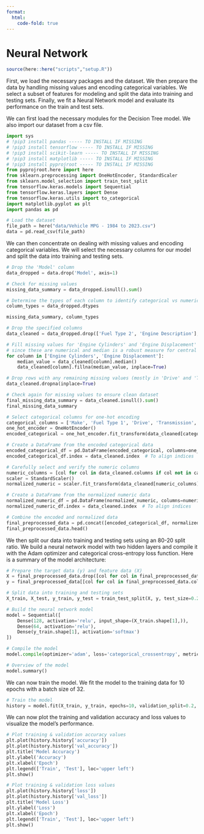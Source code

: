 ```yaml
---
format:
  html:
    code-fold: true
---
```


# Neural Network

```r
source(here::here("scripts","setup.R"))
```

First, we load the necessary packages and the dataset. We then prepare the data by handling missing values and encoding categorical variables. We select a subset of features for modeling and split the data into training and testing sets. Finally, we fit a Neural Network model and evaluate its performance on the train and test sets.

We can first load the necessary modules for the Decision Tree model. We also import our dataset from a csv file.

```python
import sys
# !pip3 install pandas ----- TO INSTALL IF MISSING
# !pip3 install tensorflow ----- TO INSTALL IF MISSING
# !pip3 install scikit-learn ----- TO INSTALL IF MISSING
# !pip3 install matplotlib ----- TO INSTALL IF MISSING
# !pip3 install pyprojroot ----- TO INSTALL IF MISSING
from pyprojroot.here import here
from sklearn.preprocessing import OneHotEncoder, StandardScaler
from sklearn.model_selection import train_test_split
from tensorflow.keras.models import Sequential
from tensorflow.keras.layers import Dense
from tensorflow.keras.utils import to_categorical
import matplotlib.pyplot as plt
import pandas as pd

# Load the dataset
file_path = here("data/Vehicle MPG - 1984 to 2023.csv")
data = pd.read_csv(file_path)
```

We can then concentrate on dealing with missing values and encoding categorical variables. We will select the necessary columns for our model and split the data into training and testing sets.

```python
# Drop the 'Model' column
data_dropped = data.drop('Model', axis=1)

# Check for missing values
missing_data_summary = data_dropped.isnull().sum()

# Determine the types of each column to identify categorical vs numeric columns
column_types = data_dropped.dtypes

missing_data_summary, column_types
```

```python
# Drop the specified columns
data_cleaned = data_dropped.drop(['Fuel Type 2', 'Engine Description'], axis=1)

# Fill missing values for 'Engine Cylinders' and 'Engine Displacement' with their median
# since these are numerical and median is a robust measure for central tendency
for column in ['Engine Cylinders', 'Engine Displacement']:
    median_value = data_cleaned[column].median()
    data_cleaned[column].fillna(median_value, inplace=True)

# Drop rows with any remaining missing values (mostly in 'Drive' and 'Transmission' columns)
data_cleaned.dropna(inplace=True)

# Check again for missing values to ensure clean dataset
final_missing_data_summary = data_cleaned.isnull().sum()
final_missing_data_summary
```

```python
# Select categorical columns for one-hot encoding
categorical_columns = ['Make', 'Fuel Type 1', 'Drive', 'Transmission', 'Vehicle Class']
one_hot_encoder = OneHotEncoder()
encoded_categorical = one_hot_encoder.fit_transform(data_cleaned[categorical_columns]).toarray()

# Create a DataFrame from the encoded categorical data
encoded_categorical_df = pd.DataFrame(encoded_categorical, columns=one_hot_encoder.get_feature_names_out(categorical_columns))
encoded_categorical_df.index = data_cleaned.index  # To align indices

# Carefully select and verify the numeric columns
numeric_columns = [col for col in data_cleaned.columns if col not in categorical_columns and data_cleaned[col].dtype in ['int64', 'float64']]
scaler = StandardScaler()
normalized_numeric = scaler.fit_transform(data_cleaned[numeric_columns])

# Create a DataFrame from the normalized numeric data
normalized_numeric_df = pd.DataFrame(normalized_numeric, columns=numeric_columns)
normalized_numeric_df.index = data_cleaned.index  # To align indices

# Combine the encoded and normalized data
final_preprocessed_data = pd.concat([encoded_categorical_df, normalized_numeric_df], axis=1)
final_preprocessed_data.head()
```
We then split our data into training and testing sets using an 80-20 split ratio. We build a neural network model with two hidden layers and compile it with the Adam optimizer and categorical cross-entropy loss function. Here is a summary of the model architecture:

```python
# Prepare the target data (y) and feature data (X)
X = final_preprocessed_data.drop([col for col in final_preprocessed_data.columns if 'Make_' in col], axis=1)
y = final_preprocessed_data[[col for col in final_preprocessed_data.columns if 'Make_' in col]]

# Split data into training and testing sets
X_train, X_test, y_train, y_test = train_test_split(X, y, test_size=0.2, random_state=42)

# Build the neural network model
model = Sequential([
    Dense(128, activation='relu', input_shape=(X_train.shape[1],)),
    Dense(64, activation='relu'),
    Dense(y_train.shape[1], activation='softmax')
])

# Compile the model
model.compile(optimizer='adam', loss='categorical_crossentropy', metrics=['accuracy'])

# Overview of the model
model.summary()
```
We can now train the model. We fit the model to the training data for 10 epochs with a batch size of 32.

```python
# Train the model
history = model.fit(X_train, y_train, epochs=10, validation_split=0.2, batch_size=32)
```
We can now plot the training and validation accuracy and loss values to visualize the model's performance.

```python
# Plot training & validation accuracy values
plt.plot(history.history['accuracy'])
plt.plot(history.history['val_accuracy'])
plt.title('Model Accuracy')
plt.ylabel('Accuracy')
plt.xlabel('Epoch')
plt.legend(['Train', 'Test'], loc='upper left')
plt.show()

# Plot training & validation loss values
plt.plot(history.history['loss'])
plt.plot(history.history['val_loss'])
plt.title('Model Loss')
plt.ylabel('Loss')
plt.xlabel('Epoch')
plt.legend(['Train', 'Test'], loc='upper left')
plt.show()
```
